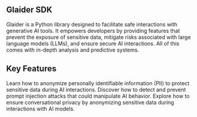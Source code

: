 
## Glaider SDK

Glaider is a Python library designed to facilitate safe interactions with generative AI tools. It empowers developers by providing features that prevent the exposure of sensitive data, mitigate risks associated with large language models (LLMs), and ensure secure AI interactions. All of this comes with in-depth analysis and predictive systems.

## Key Features

<CardGroup cols={1}>
  <Card
    title="Anonymization of PII and Sensitive Information"
    icon="user-secret"
    href="/use-cases/features/anonymization"
  >
    Learn how to anonymize personally identifiable information (PII) to protect sensitive data during AI interactions.
  </Card>
  <Card
    title="Prompt Injection Detection and Prevention"
    icon="shield-halved"
    href="/use-cases/features/prompt-injection-protection"
  >
    Discover how to detect and prevent prompt injection attacks that could manipulate AI behavior.
  </Card>
  <Card
    title="Conversational Privacy Using Anonymization"
    icon="comments"
    href="/use-cases/features/conversational-privacy"
  >
    Explore how to ensure conversational privacy by anonymizing sensitive data during interactions with AI models.
  </Card>
</CardGroup>
